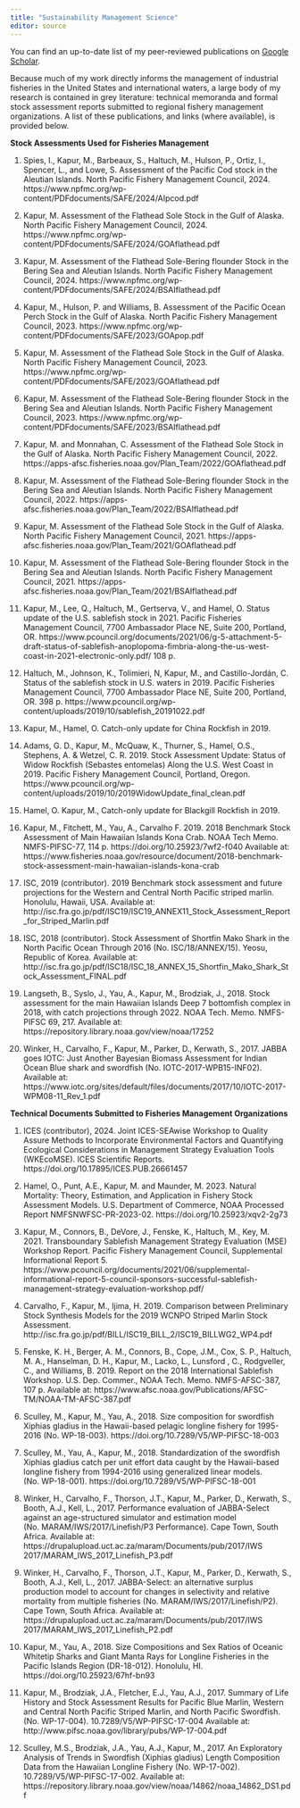 ```yaml
---
title: "Sustainability Management Science"
editor: source
---
```

You can find an up-to-date list of my peer-reviewed publications on [Google Scholar](https://scholar.google.com/citations?user=5OsRPbgAAAAJ&hl=en). 

Because much of my work directly informs the management of industrial fisheries in the United States and international waters, a large body of my research is contained in grey literature: technical memoranda and formal stock assessment reports submitted to regional fishery management organizations. A list of these publications, and links (where available), is provided below.

**Stock Assessments Used for Fisheries Management**

1.	Spies, I., Kapur, M., Barbeaux, S., Haltuch, M., Hulson, P., Ortiz, I., Spencer, L., and Lowe, S. Assessment of the Pacific Cod stock in the Aleutian Islands. North Pacific Fishery Management Council, 2024. https://www.npfmc.org/wp-content/PDFdocuments/SAFE/2024/AIpcod.pdf 

2.	Kapur, M. Assessment of the Flathead Sole Stock in the Gulf of Alaska. North Pacific Fishery Management Council, 2024. https://www.npfmc.org/wp-content/PDFdocuments/SAFE/2024/GOAflathead.pdf 

3.	Kapur, M. Assessment of the Flathead Sole-Bering flounder Stock in the Bering Sea and Aleutian Islands. North Pacific Fishery Management Council, 2024. https://www.npfmc.org/wp-content/PDFdocuments/SAFE/2024/BSAIflathead.pdf 

4.	Kapur, M., Hulson, P. and Williams, B. Assessment of the Pacific Ocean Perch Stock in the Gulf of Alaska. North Pacific Fishery Management Council, 2023. https://www.npfmc.org/wp-content/PDFdocuments/SAFE/2023/GOApop.pdf 

5.	Kapur, M. Assessment of the Flathead Sole Stock in the Gulf of Alaska. North Pacific Fishery Management Council, 2023. https://www.npfmc.org/wp-content/PDFdocuments/SAFE/2023/GOAflathead.pdf 

6.	Kapur, M. Assessment of the Flathead Sole-Bering flounder Stock in the Bering Sea and Aleutian Islands. North Pacific Fishery Management Council, 2023. https://www.npfmc.org/wp-content/PDFdocuments/SAFE/2023/BSAIflathead.pdf 

7.	Kapur, M. and Monnahan, C. Assessment of the Flathead Sole Stock in the Gulf of Alaska. North Pacific Fishery Management Council, 2022. https://apps-afsc.fisheries.noaa.gov/Plan_Team/2022/GOAflathead.pdf 

8.	Kapur, M. Assessment of the Flathead Sole-Bering flounder Stock in the Bering Sea and Aleutian Islands. North Pacific Fishery Management Council, 2022. https://apps-afsc.fisheries.noaa.gov/Plan_Team/2022/BSAIflathead.pdf 

9.	Kapur, M. Assessment of the Flathead Sole Stock in the Gulf of Alaska. North Pacific Fishery Management Council, 2021. https://apps-afsc.fisheries.noaa.gov/Plan_Team/2021/GOAflathead.pdf

10.	Kapur, M. Assessment of the Flathead Sole-Bering flounder Stock in the Bering Sea and Aleutian Islands. North Pacific Fishery Management Council, 2021. https://apps-afsc.fisheries.noaa.gov/Plan_Team/2021/BSAIflathead.pdf

11.	Kapur, M., Lee, Q., Haltuch, M., Gertserva, V., and Hamel, O. Status update of the U.S. sablefish stock in 2021. Pacific Fisheries Management Council, 7700 Ambassador Place NE, Suite 200, Portland, OR. https://www.pcouncil.org/documents/2021/06/g-5-attachment-5-draft-status-of-sablefish-anoplopoma-fimbria-along-the-us-west-coast-in-2021-electronic-only.pdf/ 108 p.

12.	Haltuch, M., Johnson, K., Tolimieri, N, Kapur, M., and Castillo-Jordán, C. Status of the sablefish stock in U.S. waters in 2019. Pacific Fisheries Management Council, 7700 Ambassador Place NE, Suite 200, Portland, OR. 398 p. https://www.pcouncil.org/wp-content/uploads/2019/10/sablefish_20191022.pdf

13.	Kapur, M., Hamel, O. Catch-only update for China Rockfish in 2019. 
14.	Adams, G. D., Kapur, M., McQuaw, K., Thurner, S., Hamel, O.S., Stephens, A. & Wetzel, C. R. 2019. Stock Assessment Update: Status of Widow Rockfish (Sebastes entomelas) Along the U.S. West Coast in 2019. Pacific Fishery Management Council, Portland, Oregon. https://www.pcouncil.org/wp-content/uploads/2019/10/2019WidowUpdate_final_clean.pdf

15.	Hamel, O. Kapur, M., Catch-only update for Blackgill Rockfish in 2019.

16.	Kapur, M., Fitchett, M., Yau, A., Carvalho F. 2019. 2018 Benchmark Stock Assessment of Main Hawaiian Islands Kona Crab. NOAA Tech Memo. NMFS-PIFSC-77, 114 p. https://doi.org/10.25923/7wf2-f040  Available at: https://www.fisheries.noaa.gov/resource/document/2018-benchmark-stock-assessment-main-hawaiian-islands-kona-crab 

17.	ISC, 2019 (contributor). 2019 Benchmark stock assessment and future projections for the Western and Central North Pacific striped marlin. Honolulu, Hawaii, USA. Available at: http://isc.fra.go.jp/pdf/ISC19/ISC19_ANNEX11_Stock_Assessment_Report_for_Striped_Marlin.pdf

18.	ISC, 2018 (contributor). Stock Assessment of Shortfin Mako Shark in the North Pacific Ocean Through 2016 (No. ISC/18/ANNEX/15). Yeosu, Republic of Korea. Available at: http://isc.fra.go.jp/pdf/ISC18/ISC_18_ANNEX_15_Shortfin_Mako_Shark_Stock_Assessment_FINAL.pdf 

19.	Langseth, B., Syslo, J., Yau, A., Kapur, M., Brodziak, J., 2018. Stock assessment for the main Hawaiian Islands Deep 7 bottomfish complex in 2018, with catch projections through 2022. NOAA Tech. Memo. NMFS-PIFSC 69, 217. Available at: https://repository.library.noaa.gov/view/noaa/17252

20.	Winker, H., Carvalho, F., Kapur, M., Parker, D., Kerwath, S., 2017. JABBA goes IOTC: Just Another Bayesian Biomass Assessment for Indian Ocean Blue shark and swordfish (No. IOTC-2017-WPB15-INF02). Available at: https://www.iotc.org/sites/default/files/documents/2017/10/IOTC-2017-WPM08-11_Rev_1.pdf



 
**Technical Documents Submitted to Fisheries Management Organizations**

1.	ICES (contributor), 2024. Joint ICES-SEAwise Workshop to Quality Assure Methods to Incorporate Environmental Factors and Quantifying Ecological Considerations in Management Strategy Evaluation Tools (WKEcoMSE). ICES Scientific Reports. https://doi.org/10.17895/ICES.PUB.26661457

2.	Hamel, O., Punt, A.E., Kapur, M. and Maunder, M. 2023. Natural Mortality: Theory, Estimation, and Application in Fishery Stock Assessment Models. U.S. Department of Commerce, NOAA Processed Report NMFSNWFSC-PR-2023-02. https://doi.org/10.25923/xqv2-2g73

3.	Kapur, M., Connors, B., DeVore, J., Fenske, K., Haltuch, M., Key, M. 2021. Transboundary Sablefish Management Strategy Evaluation (MSE) Workshop Report. Pacific Fishery Management Council, Supplemental Informational Report 5. https://www.pcouncil.org/documents/2021/06/supplemental-informational-report-5-council-sponsors-successful-sablefish-management-strategy-evaluation-workshop.pdf/  

4.	Carvalho, F., Kapur, M., Ijima, H. 2019. Comparison between Preliminary Stock Synthesis Models for the 2019 WCNPO Striped Marlin Stock Assessment. http://isc.fra.go.jp/pdf/BILL/ISC19_BILL_2/ISC19_BILLWG2_WP4.pdf

5.	Fenske, K. H., Berger,  A. M., Connors, B., Cope,  J.M., Cox, S. P., Haltuch, M. A., Hanselman, D. H., Kapur, M., Lacko, L., Lunsford , C., Rodgveller, C., and Williams, B. 2019. Report on the 2018 International Sablefish Workshop. U.S. Dep. Commer., NOAA Tech. Memo. NMFS-AFSC-387, 107 p. Available at: https://www.afsc.noaa.gov/Publications/AFSC-TM/NOAA-TM-AFSC-387.pdf 

6.	Sculley, M., Kapur, M., Yau, A., 2018. Size composition for swordfish Xiphias gladius in the Hawaii-based pelagic longline fishery for 1995-2016 (No. WP-18-003). https://doi.org/10.7289/V5/WP-PIFSC-18-003 

7.	Sculley, M., Yau, A., Kapur, M., 2018. Standardization of the swordfish Xiphias gladius catch per unit effort data caught by the Hawaii-based longline fishery from 1994-2016 using generalized linear models. (No. WP-18-001). https://doi.org/10.7289/V5/WP-PIFSC-18-001 

8.	Winker, H., Carvalho, F., Thorson, J.T., Kapur, M., Parker, D., Kerwath, S., Booth, A.J., Kell, L., 2017. Performance evaluation of JABBA-Select against an age-structured simulator and estimation model (No. MARAM/IWS/2017/Linefish/P3 Performance). Cape Town, South Africa. Available at: https://drupalupload.uct.ac.za/maram/Documents/pub/2017/IWS 2017/MARAM_IWS_2017_Linefish_P3.pdf 

9.	Winker, H., Carvalho, F., Thorson, J.T., Kapur, M., Parker, D., Kerwath, S., Booth, A.J., Kell, L., 2017. JABBA-Select: an alternative surplus production model to account for changes in selectivity and relative mortality from multiple fisheries (No. MARAM/IWS/2017/Linefish/P2). Cape Town, South Africa. Available at: https://drupalupload.uct.ac.za/maram/Documents/pub/2017/IWS 2017/MARAM_IWS_2017_Linefish_P2.pdf 

10.	Kapur, M., Yau, A., 2018. Size Compositions and Sex Ratios of Oceanic Whitetip Sharks and Giant Manta Rays for Longline Fisheries in the Pacific Islands Region (DR-18-012). Honolulu, HI. https://doi.org/10.25923/67hf-bn93

11.	Kapur, M., Brodziak, J.A., Fletcher, E.J., Yau, A.J., 2017. Summary of Life History and Stock Assessment Results for Pacific Blue Marlin, Western and Central North Pacific Striped Marlin, and North Pacific Swordfish. (No. WP-17-004). 10.7289/V5/WP-PIFSC-17-004 Available at: http://www.pifsc.noaa.gov/library/pubs/WP-17-004.pdf

12.	Sculley, M.S., Brodziak, J.A., Yau, A.J., Kapur, M., 2017. An Exploratory Analysis of Trends in Swordfish (Xiphias gladius) Length Composition Data from the Hawaiian Longline Fishery (No. WP-17-002). 10.7289/V5/WP-PIFSC-17-002. Available at: https://repository.library.noaa.gov/view/noaa/14862/noaa_14862_DS1.pdf

